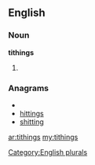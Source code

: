 ==English==

===Noun===
'''tithings'''

# {{plural of|[[tithing]]}}

===Anagrams===
* {{alphagram|ghiinstt}}
* [[hittings#English|hittings]]
* [[shitting#English|shitting]]

[[Category:English plurals]]

[[ar:tithings]]
[[my:tithings]]